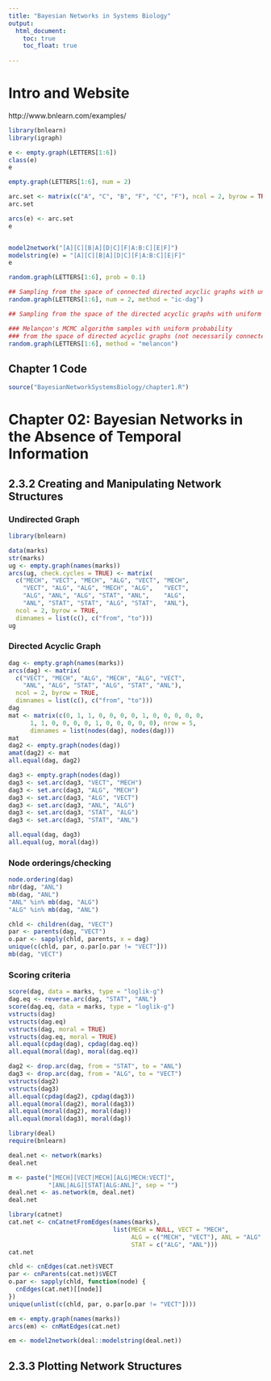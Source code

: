 ```yaml
---
title: "Bayesian Networks in Systems Biology"
output: 
  html_document:
    toc: true
    toc_float: true
  
---
```


# Intro and Website

http://www.bnlearn.com/examples/

```r
library(bnlearn)
library(igraph)

e <- empty.graph(LETTERS[1:6])
class(e)
e

empty.graph(LETTERS[1:6], num = 2)

arc.set <- matrix(c("A", "C", "B", "F", "C", "F"), ncol = 2, byrow = TRUE, dimnames = list(NULL, c("from", "to")))
arc.set

arcs(e) <- arc.set
e


model2network("[A][C][B|A][D|C][F|A:B:C][E|F]")
modelstring(e) = "[A][C][B|A][D|C][F|A:B:C][E|F]"
e

random.graph(LETTERS[1:6], prob = 0.1)

## Sampling from the space of connected directed acyclic graphs with uniform probability
random.graph(LETTERS[1:6], num = 2, method = "ic-dag")

## Sampling from the space of the directed acyclic graphs with uniform probability

### Melançon's MCMC algorithm samples with uniform probability 
### from the space of directed acyclic graphs (not necessarily connected)
random.graph(LETTERS[1:6], method = "melancon")
```

## Chapter 1 Code
```r
source("BayesianNetworkSystemsBiology/chapter1.R")
```


# Chapter 02: Bayesian Networks in the Absence of Temporal Information

## 2.3.2 Creating and Manipulating Network Structures

### Undirected Graph
```r
library(bnlearn)

data(marks)
str(marks)
ug <- empty.graph(names(marks))
arcs(ug, check.cycles = TRUE) <- matrix(
  c("MECH", "VECT", "MECH", "ALG", "VECT", "MECH",
    "VECT", "ALG", "ALG", "MECH", "ALG",   "VECT",
    "ALG", "ANL", "ALG", "STAT", "ANL",    "ALG",
    "ANL", "STAT", "STAT", "ALG", "STAT",  "ANL"),
  ncol = 2, byrow = TRUE,
  dimnames = list(c(), c("from", "to")))
ug

```


### Directed Acyclic Graph

```r
dag <- empty.graph(names(marks))
arcs(dag) <- matrix(
  c("VECT", "MECH", "ALG", "MECH", "ALG", "VECT",
    "ANL", "ALG", "STAT", "ALG", "STAT", "ANL"),
  ncol = 2, byrow = TRUE,
  dimnames = list(c(), c("from", "to")))
dag
mat <- matrix(c(0, 1, 1, 0, 0, 0, 0, 1, 0, 0, 0, 0, 0,
      1, 1, 0, 0, 0, 0, 1, 0, 0, 0, 0, 0), nrow = 5,
      dimnames = list(nodes(dag), nodes(dag)))
mat
dag2 <- empty.graph(nodes(dag))
amat(dag2) <- mat
all.equal(dag, dag2)

dag3 <- empty.graph(nodes(dag))
dag3 <- set.arc(dag3, "VECT", "MECH")
dag3 <- set.arc(dag3, "ALG", "MECH")
dag3 <- set.arc(dag3, "ALG", "VECT")
dag3 <- set.arc(dag3, "ANL", "ALG")
dag3 <- set.arc(dag3, "STAT", "ALG")
dag3 <- set.arc(dag3, "STAT", "ANL")

all.equal(dag, dag3)
all.equal(ug, moral(dag))
```


### Node orderings/checking

```r

node.ordering(dag)
nbr(dag, "ANL")
mb(dag, "ANL")
"ANL" %in% mb(dag, "ALG")
"ALG" %in% mb(dag, "ANL")

chld <- children(dag, "VECT")
par <- parents(dag, "VECT")
o.par <- sapply(chld, parents, x = dag)
unique(c(chld, par, o.par[o.par != "VECT"]))
mb(dag, "VECT")

```

### Scoring criteria

```r
score(dag, data = marks, type = "loglik-g")
dag.eq <- reverse.arc(dag, "STAT", "ANL")
score(dag.eq, data = marks, type = "loglik-g")
vstructs(dag)
vstructs(dag.eq)
vstructs(dag, moral = TRUE)
vstructs(dag.eq, moral = TRUE)
all.equal(cpdag(dag), cpdag(dag.eq))
all.equal(moral(dag), moral(dag.eq))

dag2 <- drop.arc(dag, from = "STAT", to = "ANL")
dag3 <- drop.arc(dag, from = "ALG", to = "VECT")
vstructs(dag2)
vstructs(dag3)
all.equal(cpdag(dag2), cpdag(dag3))
all.equal(moral(dag2), moral(dag3))
all.equal(moral(dag2), moral(dag))
all.equal(moral(dag3), moral(dag))
```



```r
library(deal)
require(bnlearn)

deal.net <- network(marks)
deal.net

m <- paste("[MECH][VECT|MECH][ALG|MECH:VECT]",
           "[ANL|ALG][STAT|ALG:ANL]", sep = "")
deal.net <- as.network(m, deal.net)
deal.net

library(catnet)
cat.net <- cnCatnetFromEdges(names(marks), 
                             list(MECH = NULL, VECT = "MECH", 
                                  ALG = c("MECH", "VECT"), ANL = "ALG", 
                                  STAT = c("ALG", "ANL")))
cat.net

chld <- cnEdges(cat.net)$VECT
par <- cnParents(cat.net)$VECT
o.par <- sapply(chld, function(node) {
  cnEdges(cat.net)[[node]]
})
unique(unlist(c(chld, par, o.par[o.par != "VECT"])))

em <- empty.graph(names(marks))
arcs(em) <- cnMatEdges(cat.net)

em <- model2network(deal::modelstring(deal.net))
```

## 2.3.3 Plotting Network Structures

```r

```

